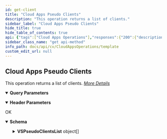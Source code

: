 ```yaml
---
id: get-client
title: "Cloud Apps Pseudo Clients"
description: "This operation returns a list of clients."
sidebar_label: "Cloud Apps Pseudo Clients"
hide_title: true
hide_table_of_contents: true
api: {"tags":["Cloud Apps Operations"],"responses":{"200":{"description":"OK","content":{"application/json":{"schema":{"type":"object","properties":{"VSPseudoClientsList":{"type":"array","items":{"type":"object","properties":{"VSInstanceType":{"type":"integer"},"clientActivityControl":{"type":"object","properties":{"activityControlOptions":{"type":"array","items":{"type":"object","properties":{"activityType":{"type":"integer"},"enableAfterADelay":{"type":"boolean"},"enableActivityType":{"type":"boolean"}}}},"entity":{"type":"object","properties":{"_type_":{"type":"integer"}}}}},"client":{"type":"object","properties":{"hostName":{"type":"string"},"clientId":{"type":"integer"},"clientName":{"type":"string"},"displayName":{"type":"string"},"clientGUID":{"type":"string"}}}}}}},"x-examples":{"Example 1":{"VSPseudoClientsList":[{"VSInstanceType":2,"clientActivityControl":{"activityControlOptions":[{"activityType":1,"enableAfterADelay":false,"enableActivityType":true},{"activityType":2,"enableAfterADelay":false,"enableActivityType":true}],"entity":{"_type_":3}},"client":{"hostName":"AD","clientId":54,"clientName":"AD","displayName":"AD","clientGUID":"25CD3B0A-C01D-434B-B16C-0F7E2831A8E3"}},{"VSInstanceType":4,"clientActivityControl":{"activityControlOptions":[{"activityType":1,"enableAfterADelay":false,"enableActivityType":true},{"activityType":2,"enableAfterADelay":false,"enableActivityType":true}],"entity":{"_type_":3}},"client":{"hostName":"AmazonVirtest","clientId":1105,"clientName":"AmazonVirtest","displayName":"AmazonVirtest","clientGUID":"B84E47EC-BA01-4A90-B183-500E3F1EC025"}},{"VSInstanceType":7,"clientActivityControl":{"activityControlOptions":[{"activityType":1,"enableAfterADelay":false,"enableActivityType":true},{"activityType":2,"enableAfterADelay":false,"enableActivityType":true}],"entity":{"_type_":3}},"client":{"hostName":"AzureVirtest","clientId":1108,"clientName":"AzureVirtest","displayName":"AzureVirtest","clientGUID":"0385E37F-E8D5-4B4E-8D1B-38EB06FFA5DD"}},{"VSInstanceType":1,"clientActivityControl":{"activityControlOptions":[{"activityType":1,"enableAfterADelay":false,"enableActivityType":true},{"activityType":2,"enableAfterADelay":false,"enableActivityType":true}],"entity":{"_type_":3}},"client":{"hostName":"IB-AppAware-ESX","clientId":1306,"clientName":"IB-AppAware-ESX","displayName":"IB-AppAware-ESX","clientGUID":"0BD04935-C6FD-4B61-9E3F-0B8912250EEA"}},{"VSInstanceType":2,"clientActivityControl":{"activityControlOptions":[{"activityType":1,"enableAfterADelay":false,"enableActivityType":true},{"activityType":2,"enableAfterADelay":false,"enableActivityType":true}],"entity":{"_type_":3}},"client":{"hostName":"abc","clientId":1378,"clientName":"abc","displayName":"abc","clientGUID":"20197462-5AED-4209-992B-79605E356DF2"}}]}}},"examples":{"Cloud Apps Pseudo Clients-VSPseudo":{"value":{"VSPseudoClientsList":[{"VSInstanceType":2,"clientActivityControl":{"activityControlOptions":[{"activityType":1,"enableAfterADelay":false,"enableActivityType":true},{"activityType":2,"enableAfterADelay":false,"enableActivityType":true}],"entity":{"_type_":3}},"client":{"hostName":"AD","clientId":54,"clientName":"AD","displayName":"AD","clientGUID":"25CD3B0A-C01D-434B-B16C-0F7E2831A8E3"}},{"VSInstanceType":4,"clientActivityControl":{"activityControlOptions":[{"activityType":1,"enableAfterADelay":false,"enableActivityType":true},{"activityType":2,"enableAfterADelay":false,"enableActivityType":true}],"entity":{"_type_":3}},"client":{"hostName":"AmazonVirtest","clientId":1105,"clientName":"AmazonVirtest","displayName":"AmazonVirtest","clientGUID":"B84E47EC-BA01-4A90-B183-500E3F1EC025"}},{"VSInstanceType":7,"clientActivityControl":{"activityControlOptions":[{"activityType":1,"enableAfterADelay":false,"enableActivityType":true},{"activityType":2,"enableAfterADelay":false,"enableActivityType":true}],"entity":{"_type_":3}},"client":{"hostName":"AzureVirtest","clientId":1108,"clientName":"AzureVirtest","displayName":"AzureVirtest","clientGUID":"0385E37F-E8D5-4B4E-8D1B-38EB06FFA5DD"}},{"VSInstanceType":1,"clientActivityControl":{"activityControlOptions":[{"activityType":1,"enableAfterADelay":false,"enableActivityType":true},{"activityType":2,"enableAfterADelay":false,"enableActivityType":true}],"entity":{"_type_":3}},"client":{"hostName":"IB-AppAware-ESX","clientId":1306,"clientName":"IB-AppAware-ESX","displayName":"IB-AppAware-ESX","clientGUID":"0BD04935-C6FD-4B61-9E3F-0B8912250EEA"}},{"VSInstanceType":2,"clientActivityControl":{"activityControlOptions":[{"activityType":1,"enableAfterADelay":false,"enableActivityType":true},{"activityType":2,"enableAfterADelay":false,"enableActivityType":true}],"entity":{"_type_":3}},"client":{"hostName":"abc","clientId":1378,"clientName":"abc","displayName":"abc","clientGUID":"20197462-5AED-4209-992B-79605E356DF2"}}]}},"/Client?PseudoClientType=CloudApps":{"value":{"CloudAppsClientsList":[{"cloudAppsInstanceType":7,"client":{"hostName":"qlu_onedrive_in_workgroup","clientId":1092,"clientName":"qlu_onedrive_in_workgroup","displayName":"qlu_onedrive_in_workgroup","clientGUID":"5DD2D37E-0248-43E2-AD36-70B04B24B569"}},{"cloudAppsInstanceType":2,"client":{"hostName":"Sid-Gdrive","clientId":41,"clientName":"Sid-Gdrive","displayName":"Sid-Gdrive","clientGUID":"DC928F66-80BD-4382-BDCA-9D7F6A8D0C54"}},{"cloudAppsInstanceType":1,"client":{"hostName":"Sid-Gmail","clientId":40,"clientName":"Sid-Gmail","displayName":"Sid-Gmail","clientGUID":"999671B8-8774-4B04-9519-629B77194860"}},{"cloudAppsInstanceType":7,"client":{"hostName":"Sid-OneDrive","clientId":33,"clientName":"Sid-OneDrive","displayName":"Sid-OneDrive","clientGUID":"6C371525-3061-4E68-A002-F7B1172C02B1"}},{"cloudAppsInstanceType":7,"client":{"hostName":"Sid-OneDrive1","clientId":44,"clientName":"Sid-OneDrive1","displayName":"Sid-OneDrive1","clientGUID":"FD96AA2E-03FC-43EB-BF4B-1C91551F6914"}},{"cloudAppsInstanceType":7,"client":{"hostName":"sid-onedrive2","clientId":1226,"clientName":"sid-onedrive2","displayName":"sid-onedrive2","clientGUID":"4DCE177B-5F82-450C-849A-319BA9869C08"}}]}}}}}}},"operationId":"get-Client","description":"This operation returns a list of clients.\n [_More Details_](http://documentation.commvault.com/commvault/v11/article?p=features/rest_api/operations/get_client.htm)\n","parameters":[{"schema":{"type":"string"},"in":"header","name":"AuthToken"},{"schema":{"type":"string"},"in":"query","name":"PseudoClientType","required":true}],"method":"get","path":"/Client","servers":[{"url":"http://{hostname}/webconsole/api","variables":{"hostname":{"default":"localhost","description":"Webconsole"}}}],"info":{"title":"Template","contact":{},"version":"1.0","description":"Template"},"postman":{"name":"Cloud Apps Pseudo Clients","description":{"content":"This operation returns a list of clients.\n [_More Details_](http://documentation.commvault.com/commvault/v11/article?p=features/rest_api/operations/get_client.htm)\n","type":"text/plain"},"url":{"path":["Client"],"host":["{{baseUrl}}"],"query":[{"disabled":false,"description":{"content":"(Required) ","type":"text/plain"},"key":"PseudoClientType","value":""}],"variable":[]},"header":[{"disabled":false,"description":{"content":"","type":"text/plain"},"key":"AuthToken","value":""},{"key":"Accept","value":"application/json"}],"method":"GET"}}
sidebar_class_name: "get api-method"
info_path: docs/api/cv/CloudAppsOperations/template
custom_edit_url: null
---
```



## Cloud Apps Pseudo Clients



This operation returns a list of clients.
 [_More Details_](http://documentation.commvault.com/commvault/v11/article?p=features/rest_api/operations/get_client.htm)


<details style={{"marginBottom":"1rem"}} data-collapsed={false} open={true}><summary style={{}}><strong>Query Parameters</strong></summary><div><ul><ParamsItem className={"paramsItem"} param={{"schema":{"type":"string"},"in":"query","name":"PseudoClientType","required":true}}></ParamsItem></ul></div></details><details style={{"marginBottom":"1rem"}} data-collapsed={false} open={true}><summary style={{}}><strong>Header Parameters</strong></summary><div><ul><ParamsItem className={"paramsItem"} param={{"schema":{"type":"string"},"in":"header","name":"AuthToken"}}></ParamsItem></ul></div></details><div><ApiTabs><TabItem label={"200"} value={"200"}><div>

OK

</div><div><MimeTabs schemaType={"response"}><TabItem label={"application/json"} value={"application/json"}><SchemaTabs><TabItem label={"Schema"} value={"Schema"}><details style={{}} data-collapsed={false} open={true}><summary style={{"textAlign":"left"}}><strong>Schema</strong></summary><div style={{"textAlign":"left","marginLeft":"1rem"}}></div><ul style={{"marginLeft":"1rem"}}><SchemaItem collapsible={true} className={"schemaItem"}><details style={{}}><summary style={{}}><strong>VSPseudoClientsList</strong><span style={{"opacity":"0.6"}}> object[]</span></summary><div style={{"marginLeft":"1rem"}}><SchemaItem collapsible={false} name={"VSInstanceType"} required={false} deprecated={undefined} schemaDescription={undefined} schemaName={"integer"} qualifierMessage={undefined} defaultValue={undefined}></SchemaItem><SchemaItem collapsible={true} className={"schemaItem"}><details style={{}}><summary style={{}}><strong>clientActivityControl</strong><span style={{"opacity":"0.6"}}> object</span></summary><div style={{"marginLeft":"1rem"}}><SchemaItem collapsible={true} className={"schemaItem"}><details style={{}}><summary style={{}}><strong>activityControlOptions</strong><span style={{"opacity":"0.6"}}> object[]</span></summary><div style={{"marginLeft":"1rem"}}><SchemaItem collapsible={false} name={"activityType"} required={false} deprecated={undefined} schemaDescription={undefined} schemaName={"integer"} qualifierMessage={undefined} defaultValue={undefined}></SchemaItem><SchemaItem collapsible={false} name={"enableAfterADelay"} required={false} deprecated={undefined} schemaDescription={undefined} schemaName={"boolean"} qualifierMessage={undefined} defaultValue={undefined}></SchemaItem><SchemaItem collapsible={false} name={"enableActivityType"} required={false} deprecated={undefined} schemaDescription={undefined} schemaName={"boolean"} qualifierMessage={undefined} defaultValue={undefined}></SchemaItem></div></details></SchemaItem><SchemaItem collapsible={true} className={"schemaItem"}><details style={{}}><summary style={{}}><strong>entity</strong><span style={{"opacity":"0.6"}}> object</span></summary><div style={{"marginLeft":"1rem"}}><SchemaItem collapsible={false} name={"_type_"} required={false} deprecated={undefined} schemaDescription={undefined} schemaName={"integer"} qualifierMessage={undefined} defaultValue={undefined}></SchemaItem></div></details></SchemaItem></div></details></SchemaItem><SchemaItem collapsible={true} className={"schemaItem"}><details style={{}}><summary style={{}}><strong>client</strong><span style={{"opacity":"0.6"}}> object</span></summary><div style={{"marginLeft":"1rem"}}><SchemaItem collapsible={false} name={"hostName"} required={false} deprecated={undefined} schemaDescription={undefined} schemaName={"string"} qualifierMessage={undefined} defaultValue={undefined}></SchemaItem><SchemaItem collapsible={false} name={"clientId"} required={false} deprecated={undefined} schemaDescription={undefined} schemaName={"integer"} qualifierMessage={undefined} defaultValue={undefined}></SchemaItem><SchemaItem collapsible={false} name={"clientName"} required={false} deprecated={undefined} schemaDescription={undefined} schemaName={"string"} qualifierMessage={undefined} defaultValue={undefined}></SchemaItem><SchemaItem collapsible={false} name={"displayName"} required={false} deprecated={undefined} schemaDescription={undefined} schemaName={"string"} qualifierMessage={undefined} defaultValue={undefined}></SchemaItem><SchemaItem collapsible={false} name={"clientGUID"} required={false} deprecated={undefined} schemaDescription={undefined} schemaName={"string"} qualifierMessage={undefined} defaultValue={undefined}></SchemaItem></div></details></SchemaItem></div></details></SchemaItem></ul></details></TabItem><TabItem label={"Example (from schema)"} value={"Example (from schema)"}><ResponseSamples responseExample={"{\n  \"VSPseudoClientsList\": [\n    {\n      \"VSInstanceType\": 0,\n      \"clientActivityControl\": {\n        \"activityControlOptions\": [\n          {\n            \"activityType\": 0,\n            \"enableAfterADelay\": true,\n            \"enableActivityType\": true\n          }\n        ],\n        \"entity\": {\n          \"_type_\": 0\n        }\n      },\n      \"client\": {\n        \"hostName\": \"string\",\n        \"clientId\": 0,\n        \"clientName\": \"string\",\n        \"displayName\": \"string\",\n        \"clientGUID\": \"string\"\n      }\n    }\n  ]\n}"} language={"json"}></ResponseSamples></TabItem><TabItem label={" Cloud  Apps  Pseudo  Clients- V S Pseudo"} value={" Cloud  Apps  Pseudo  Clients- V S Pseudo"}><ResponseSamples responseExample={"{\n  \"VSPseudoClientsList\": [\n    {\n      \"VSInstanceType\": 2,\n      \"clientActivityControl\": {\n        \"activityControlOptions\": [\n          {\n            \"activityType\": 1,\n            \"enableAfterADelay\": false,\n            \"enableActivityType\": true\n          },\n          {\n            \"activityType\": 2,\n            \"enableAfterADelay\": false,\n            \"enableActivityType\": true\n          }\n        ],\n        \"entity\": {\n          \"_type_\": 3\n        }\n      },\n      \"client\": {\n        \"hostName\": \"AD\",\n        \"clientId\": 54,\n        \"clientName\": \"AD\",\n        \"displayName\": \"AD\",\n        \"clientGUID\": \"25CD3B0A-C01D-434B-B16C-0F7E2831A8E3\"\n      }\n    },\n    {\n      \"VSInstanceType\": 4,\n      \"clientActivityControl\": {\n        \"activityControlOptions\": [\n          {\n            \"activityType\": 1,\n            \"enableAfterADelay\": false,\n            \"enableActivityType\": true\n          },\n          {\n            \"activityType\": 2,\n            \"enableAfterADelay\": false,\n            \"enableActivityType\": true\n          }\n        ],\n        \"entity\": {\n          \"_type_\": 3\n        }\n      },\n      \"client\": {\n        \"hostName\": \"AmazonVirtest\",\n        \"clientId\": 1105,\n        \"clientName\": \"AmazonVirtest\",\n        \"displayName\": \"AmazonVirtest\",\n        \"clientGUID\": \"B84E47EC-BA01-4A90-B183-500E3F1EC025\"\n      }\n    },\n    {\n      \"VSInstanceType\": 7,\n      \"clientActivityControl\": {\n        \"activityControlOptions\": [\n          {\n            \"activityType\": 1,\n            \"enableAfterADelay\": false,\n            \"enableActivityType\": true\n          },\n          {\n            \"activityType\": 2,\n            \"enableAfterADelay\": false,\n            \"enableActivityType\": true\n          }\n        ],\n        \"entity\": {\n          \"_type_\": 3\n        }\n      },\n      \"client\": {\n        \"hostName\": \"AzureVirtest\",\n        \"clientId\": 1108,\n        \"clientName\": \"AzureVirtest\",\n        \"displayName\": \"AzureVirtest\",\n        \"clientGUID\": \"0385E37F-E8D5-4B4E-8D1B-38EB06FFA5DD\"\n      }\n    },\n    {\n      \"VSInstanceType\": 1,\n      \"clientActivityControl\": {\n        \"activityControlOptions\": [\n          {\n            \"activityType\": 1,\n            \"enableAfterADelay\": false,\n            \"enableActivityType\": true\n          },\n          {\n            \"activityType\": 2,\n            \"enableAfterADelay\": false,\n            \"enableActivityType\": true\n          }\n        ],\n        \"entity\": {\n          \"_type_\": 3\n        }\n      },\n      \"client\": {\n        \"hostName\": \"IB-AppAware-ESX\",\n        \"clientId\": 1306,\n        \"clientName\": \"IB-AppAware-ESX\",\n        \"displayName\": \"IB-AppAware-ESX\",\n        \"clientGUID\": \"0BD04935-C6FD-4B61-9E3F-0B8912250EEA\"\n      }\n    },\n    {\n      \"VSInstanceType\": 2,\n      \"clientActivityControl\": {\n        \"activityControlOptions\": [\n          {\n            \"activityType\": 1,\n            \"enableAfterADelay\": false,\n            \"enableActivityType\": true\n          },\n          {\n            \"activityType\": 2,\n            \"enableAfterADelay\": false,\n            \"enableActivityType\": true\n          }\n        ],\n        \"entity\": {\n          \"_type_\": 3\n        }\n      },\n      \"client\": {\n        \"hostName\": \"abc\",\n        \"clientId\": 1378,\n        \"clientName\": \"abc\",\n        \"displayName\": \"abc\",\n        \"clientGUID\": \"20197462-5AED-4209-992B-79605E356DF2\"\n      }\n    }\n  ]\n}"} language={"json"}></ResponseSamples></TabItem><TabItem label={"/ Client? Pseudo Client Type= Cloud Apps"} value={"/ Client? Pseudo Client Type= Cloud Apps"}><ResponseSamples responseExample={"{\n  \"CloudAppsClientsList\": [\n    {\n      \"cloudAppsInstanceType\": 7,\n      \"client\": {\n        \"hostName\": \"qlu_onedrive_in_workgroup\",\n        \"clientId\": 1092,\n        \"clientName\": \"qlu_onedrive_in_workgroup\",\n        \"displayName\": \"qlu_onedrive_in_workgroup\",\n        \"clientGUID\": \"5DD2D37E-0248-43E2-AD36-70B04B24B569\"\n      }\n    },\n    {\n      \"cloudAppsInstanceType\": 2,\n      \"client\": {\n        \"hostName\": \"Sid-Gdrive\",\n        \"clientId\": 41,\n        \"clientName\": \"Sid-Gdrive\",\n        \"displayName\": \"Sid-Gdrive\",\n        \"clientGUID\": \"DC928F66-80BD-4382-BDCA-9D7F6A8D0C54\"\n      }\n    },\n    {\n      \"cloudAppsInstanceType\": 1,\n      \"client\": {\n        \"hostName\": \"Sid-Gmail\",\n        \"clientId\": 40,\n        \"clientName\": \"Sid-Gmail\",\n        \"displayName\": \"Sid-Gmail\",\n        \"clientGUID\": \"999671B8-8774-4B04-9519-629B77194860\"\n      }\n    },\n    {\n      \"cloudAppsInstanceType\": 7,\n      \"client\": {\n        \"hostName\": \"Sid-OneDrive\",\n        \"clientId\": 33,\n        \"clientName\": \"Sid-OneDrive\",\n        \"displayName\": \"Sid-OneDrive\",\n        \"clientGUID\": \"6C371525-3061-4E68-A002-F7B1172C02B1\"\n      }\n    },\n    {\n      \"cloudAppsInstanceType\": 7,\n      \"client\": {\n        \"hostName\": \"Sid-OneDrive1\",\n        \"clientId\": 44,\n        \"clientName\": \"Sid-OneDrive1\",\n        \"displayName\": \"Sid-OneDrive1\",\n        \"clientGUID\": \"FD96AA2E-03FC-43EB-BF4B-1C91551F6914\"\n      }\n    },\n    {\n      \"cloudAppsInstanceType\": 7,\n      \"client\": {\n        \"hostName\": \"sid-onedrive2\",\n        \"clientId\": 1226,\n        \"clientName\": \"sid-onedrive2\",\n        \"displayName\": \"sid-onedrive2\",\n        \"clientGUID\": \"4DCE177B-5F82-450C-849A-319BA9869C08\"\n      }\n    }\n  ]\n}"} language={"json"}></ResponseSamples></TabItem></SchemaTabs></TabItem></MimeTabs></div></TabItem></ApiTabs></div>
      
